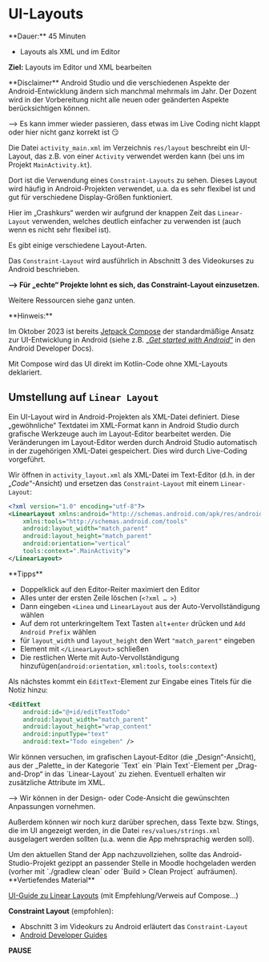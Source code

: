 
# UI-Layouts

<Callout>
  **Dauer:** 45 Minuten

  - Layouts als XML und im Editor

  **Ziel:** Layouts im Editor und XML bearbeiten
</Callout>

<Callout type="error" emoji="‼️">
**Disclaimer**
Android Studio und die verschiedenen Aspekte der 
Android-Entwicklung ändern sich manchmal mehrmals im Jahr.
Der Dozent wird in der Vorbereitung nicht alle neuen
oder geänderten Aspekte berücksichtigen können.

&xrarr; Es kann immer wieder passieren, dass etwas im
Live Coding nicht klappt oder hier nicht ganz korrekt ist
😏
</Callout>

Die Datei `activity_main.xml` im Verzeichnis 
`res/layout` beschreibt ein UI-Layout, das z.B. von 
einer `Activity` verwendet werden kann (bei uns 
im Projekt `MainActivity.kt`).

Dort ist die Verwendung eines `Constraint-Layouts`
zu sehen. Dieses Layout wird häufig in Android-Projekten
verwendet, u.a. da es sehr flexibel ist und gut für
verschiedene Display-Größen funktioniert.

Hier im „Crashkurs“ werden wir aufgrund der knappen
Zeit das `Linear-Layout` verwenden, welches deutlich
einfacher zu verwenden ist (auch wenn es nicht sehr
flexibel ist).

<Callout type="warning">
Es gibt einige verschiedene Layout-Arten. 

Das `Constraint-Layout` wird ausführlich in
Abschnitt 3 des Videokurses zu Android beschrieben.

**&xrarr; Für „echte“ Projekte lohnt es sich, das 
Constraint-Layout einzusetzen.** <br/>

Weitere Ressourcen siehe ganz unten.
</Callout>

<Callout emoji="‼️">
**Hinweis:** 

Im Oktober 2023 ist bereits
[Jetpack Compose](https://developer.android.com/jetpack/compose)
der standardmäßige Ansatz zur UI-Entwicklung in Android (siehe z.B. [„_Get started with Android_“](https://developer.android.com/get-started/overview) in den Android Developer Docs).

Mit Compose wird das UI direkt im Kotlin-Code ohne XML-Layouts deklariert.
</Callout>

## Umstellung auf `Linear Layout`

Ein UI-Layout wird in Android-Projekten als XML-Datei
definiert. Diese „gewöhnliche“ Textdatei im XML-Format
kann in Android Studio durch grafische Werkzeuge 
auch im Layout-Editor bearbeitet werden. Die 
Veränderungen im Layout-Editor werden durch Android
Studio automatisch in der zugehörigen XML-Datei 
gespeichert. Dies wird durch Live-Coding vorgeführt.

Wir öffnen in `activity_layout.xml` als XML-Datei im Text-Editor 
(d.h. in der „_Code_“-Ansicht) und ersetzen das `Constraint-Layout`
mit einem `Linear-Layout`:

```xml
<?xml version="1.0" encoding="utf-8"?>
<LinearLayout xmlns:android="http://schemas.android.com/apk/res/android"
    xmlns:tools="http://schemas.android.com/tools"
    android:layout_width="match_parent"
    android:layout_height="match_parent"
    android:orientation="vertical"
    tools:context=".MainActivity">
</LinearLayout>
```

<Callout type="info">
**Tipps**

- Doppelklick auf den Editor-Reiter maximiert den Editor
- Alles unter der ersten Zeile löschen (`<?xml … >`)
- Dann eingeben `<Linea` und `LinearLayout` aus der Auto-Vervollständigung wählen
- Auf dem rot unterkringeltem Text Tasten `alt`+`enter` drücken und `Add Android Prefix` wählen
- für `layout_width` und `layout_height` den Wert `"match_parent"` eingeben
- Element mit `</LinearLayout>` schließen
- Die restlichen Werte mit Auto-Vervollständigung hinzufügen(`android:orientation`, `xml:tools`, `tools:context`)
</Callout>

Als nächstes kommt ein `EditText`-Element zur Eingabe eines 
Titels für die Notiz hinzu:

```xml
<EditText
    android:id="@+id/editTextTodo"
    android:layout_width="match_parent"
    android:layout_height="wrap_content"
    android:inputType="text"
    android:text="Todo eingeben" />
```

<Callout type="warning">
Wir können versuchen, im grafischen Layout-Editor (die „Design“-Ansicht),
aus der _Palette_ in der Kategorie `Text` ein `Plain Text`-Element per
„Drag-and-Drop“ in das `Linear-Layout` zu ziehen. Eventuell erhalten wir zusätzliche Attribute im XML.

&xrarr; Wir können in der Design- oder Code-Ansicht die gewünschten
Anpassungen vornehmen.
</Callout>

Außerdem können wir noch kurz darüber sprechen, dass
Texte bzw. Stings, die im UI angezeigt werden, in die
Datei `res/values/strings.xml` ausgelagert werden sollten
(u.a. wenn die App mehrsprachig werden soll).

<Callout type="warning">
Um den aktuellen Stand der App nachzuvollziehen, sollte das 
Android-Studio-Projekt gezippt an passender Stelle in Moodle 
hochgeladen werden (vorher mit `./gradlew clean` oder
`Build > Clean Project` aufräumen).
</Callout>

<Callout type="warning">
**Vertiefendes Material**

[UI-Guide zu Linear Layouts](https://developer.android.com/develop/ui/views/layout/linear) (mit Empfehlung/Verweis auf Compose…)

**Constraint Layout** (empfohlen):

- Abschnitt 3 im Videokurs zu Android erläutert das `Constraint-Layout`
- [Android Developer Guides](https://developer.android.com/training/constraint-layout)
</Callout>

**PAUSE**
